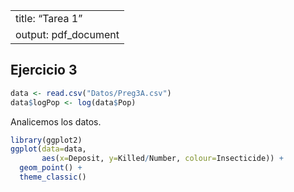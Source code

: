 
---
title: "Tarea 1"
output: pdf_document
---
## Ejercicio 3
```r
data <- read.csv("Datos/Preg3A.csv")
data$logPop <- log(data$Pop)
```

Analicemos los datos.

```r
library(ggplot2)
ggplot(data=data,
       aes(x=Deposit, y=Killed/Number, colour=Insecticide)) +
  geom_point() +
  theme_classic()
```

